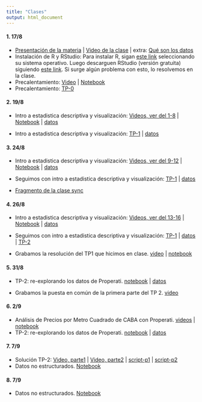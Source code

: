 ```yaml
---
title: "Clases"
output: html_document
---
```

  
#### 1. 17/8

* [Presentación de la materia](https://github.com/guillermosolovey/laboratoriodedatos2021-2C/blob/master/docs/NotebooksTeoricas/Presentacion.pdf) | [Video de la clase](https://youtu.be/xeuQD_5NAEY) | extra: [Qué son los datos](https://youtube.com/playlist?list=PLN2e9R_DoC0SfT6Pnr2umyTw2hL-EVWPT)
* Instalación de R y RStudio: Para instalar R, sigan [este link](http://mirror.fcaglp.unlp.edu.ar/CRAN/) seleccionando su sistema operativo. Luego descarguen RStudio (versión gratuita) siguiendo [este link](https://www.rstudio.com/products/rstudio/download/#download). Si surge algún problema con esto, lo resolvemos en la clase. 
* Precalentamiento: [Video](https://youtube.com/playlist?list=PLq-WhOVzhK9yqiDESHs1x4zjUCDtQtWtp) | [Notebook](./NotebooksTeoricas/HelloR/notebook_HelloR.nb.html)
* Precalentamiento: [TP-0](./TrabajosPracticos/HelloR/ejercicios_HelloR.nb.html)

#### 2. 19/8

* Intro a estadistica descriptiva y visualización: [Videos, ver del 1-8](https://youtube.com/playlist?list=PLq-WhOVzhK9xNqZSIaq8-f1MTKmRswpF7) | [Notebook](./NotebooksTeoricas/Estadistica_Descriptiva/notebook_estadistica_descriptiva.nb.html) | [datos](./NotebooksTeoricas/Estadistica_Descriptiva/ar_properties.csv)
    
* Intro a estadistica descriptiva y visualización: [TP-1](./TrabajosPracticos/Temperaturas/temperatura_ejercicios.nb.html) | [datos](./TrabajosPracticos/Temperaturas/historico_temperaturas.csv)


####  3. 24/8

* Intro a estadistica descriptiva y visualización: [Videos, ver del 9-12](https://youtube.com/playlist?list=PLq-WhOVzhK9xNqZSIaq8-f1MTKmRswpF7) | [Notebook](./NotebooksTeoricas/Estadistica_Descriptiva/notebook_estadistica_descriptiva.nb.html) | [datos](./NotebooksTeoricas/Estadistica_Descriptiva/ar_properties.csv)
    
* Seguimos con intro a estadistica descriptiva y visualización: [TP-1](./TrabajosPracticos/Temperaturas/temperatura_ejercicios.nb.html) | [datos](./TrabajosPracticos/Temperaturas/historico_temperaturas.csv)

* [Fragmento de la clase sync](https://youtu.be/OJ9gP30TwtE)

#### 4. 26/8

* Intro a estadistica descriptiva y visualización: [Videos, ver del 13-16](https://youtube.com/playlist?list=PLq-WhOVzhK9xNqZSIaq8-f1MTKmRswpF7) | [Notebook](./NotebooksTeoricas/Estadistica_Descriptiva/notebook_estadistica_descriptiva.nb.html) | [datos](./NotebooksTeoricas/Estadistica_Descriptiva/ar_properties.csv)
    
* Seguimos con intro a estadistica descriptiva y visualización: [TP-1](./TrabajosPracticos/Temperaturas/temperatura_ejercicios.nb.html) | [datos](./TrabajosPracticos/Temperaturas/historico_temperaturas.csv) |  [TP-2](./TrabajosPracticos/Properarti_EstadisticaDescriptiva/properati_ejercicios.nb.html)

* Grabamos la resolución del TP1 que hicimos en clase. [video](https://youtu.be/c8t_yHLQgp4) | [notebook](./TrabajosPracticos/Temperaturas/temperaturas_ejercicio_resuelto.html)

#### 5. 31/8

* TP-2: re-explorando los datos de Properati. [notebook](./TrabajosPracticos/Properarti_EstadisticaDescriptiva/properati_ejercicios.nb.html) | [datos](./NotebooksTeoricas/Estadistica_Descriptiva/ar_properties.csv)

* Grabamos la puesta en común de la primera parte del TP 2. [video](https://youtu.be/hucTkW-OrvA)

#### 6. 2/9

* Análisis de Precios por Metro Cuadrado de CABA con Properati. [videos](https://youtube.com/playlist?list=PLN2e9R_DoC0RQu0ppINT_wyJY070V2zTr) | [notebook](./NotebooksTeoricas/Espacial_Properati/EDA-Precios-por-Metro-Cuadrado-de-CABA-con-Properatti.html)
* TP-2: re-explorando los datos de Properati. [notebook](./TrabajosPracticos/Properarti_EstadisticaDescriptiva/properati_ejercicios.nb.html) | [datos](./NotebooksTeoricas/Estadistica_Descriptiva/ar_properties.csv)


#### 7. 7/9

* Solución TP-2: [Video, parte1](https://youtu.be/JzoKhBOGFJk) | [Video, parte2](https://youtu.be/Kyr0WjVpgP4) | [script-p1](./TrabajosPracticos/Properati_resuelto/TP2-parte1.R) | [script-p2](./TrabajosPracticos/Properati_resuelto/TP2-parte2.R)
* Datos no estructurados. [Notebook](./NotebooksTeoricas/No_Estructurados_APIs/notebook_NS_apis.nb.html)


#### 8. 7/9

* Datos no estructurados. [Notebook](./NotebooksTeoricas/No_Estructurados_APIs/notebook_NS_apis.nb.html)

